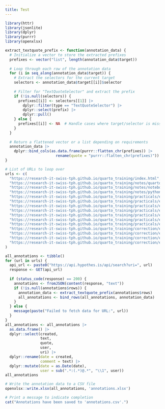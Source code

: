 ```yaml
---
title: Test
---
```


```r
library(httr)
library(jsonlite)
library(dplyr)
library(purrr)
library(openxlsx)
```

```r
extract_textquote_prefix <- function(annotation_data) {
  # Initialize a vector to store the extracted prefixes
  prefixes <- vector("list", length(annotation_data$target))
  
  # Loop through each row of the annotation data
  for (i in seq_along(annotation_data$target)) {
    # Extract the selectors for the current target
    selectors <- annotation_data$target[[i]]$selector
    
    # Filter for "TextQuoteSelector" and extract the prefix
    if (!is.null(selectors)) {
      prefixes[[i]] <- selectors[[1]] |> 
        dplyr::filter(type == "TextQuoteSelector") |> 
        dplyr::select(prefix) |> 
        dplyr::pull()
    } else {
      prefixes[[i]] <- NA  # Handle cases where target/selector is missing
    }
  }
  
  # Return a flattened vector or a list depending on requirements
  annotation_data |> 
    dplyr::bind_cols(as.data.frame(purrr::flatten_chr(prefixes)) |> 
                       rename(quote = "purrr::flatten_chr(prefixes)"))
}
```

```r
# List of URLs to loop over
urls <- c(
  "https://research-it-swiss-tph.github.io/quarto_training/index.html",
  "https://research-it-swiss-tph.github.io/quarto_training/notes/quarto_intro.html",
  "https://research-it-swiss-tph.github.io/quarto_training/notes/notebook_structure.html",
  "https://research-it-swiss-tph.github.io/quarto_training/notes/python_r_short_demo.html",
  "https://research-it-swiss-tph.github.io/quarto_training/practicals/exercise1_gettingstarted.html",
  "https://research-it-swiss-tph.github.io/quarto_training/practicals/exercise2_gettingstarted.html",
  "https://research-it-swiss-tph.github.io/quarto_training/practicals/exercise3.html",
  "https://research-it-swiss-tph.github.io/quarto_training/practicals/exercise3_instructions.html",
  "https://research-it-swiss-tph.github.io/quarto_training/practicals/exercise3_instructions_slides.html",
  "https://research-it-swiss-tph.github.io/quarto_training/practicals/exercise4_instructions.html",
  "https://research-it-swiss-tph.github.io/quarto_training/practicals/exercise5_instructions.html",
  "https://research-it-swiss-tph.github.io/quarto_training/correction/exercice3_test.html",
  "https://research-it-swiss-tph.github.io/quarto_training/correction/exercise3_correction.html",
  "https://research-it-swiss-tph.github.io/quarto_training/correction/exercise3_step_by_step_correction.html",
  "https://research-it-swiss-tph.github.io/quarto_training/correction/exercise4_step_by_step_correction.html"
)
```

```r
all_annotations <- tibble()
for (url in urls) {
  api_url <- paste0("https://api.hypothes.is/api/search?uri=", url)
  response <- GET(api_url)
  
  if (status_code(response) == 200) {
    annotations <- fromJSON(content(response, "text"))
    if (!is.null(annotations$rows)) {
      annotation_data <- extract_textquote_prefix(annotations$rows)
      all_annotations <- bind_rows(all_annotations, annotation_data)
    }
  } else {
    message(paste("Failed to fetch data for URL:", url))
  }
}
all_annotations <- all_annotations |> 
  as.data.frame() |> 
  dplyr::select(created,
                text,
                quote,
                user,
                uri) |> 
  dplyr::rename(date = created,
                comment = text) |> 
  dplyr::mutate(date = as.Date(date),
                user = sub(".*:(.*)@.*", "\\1", user))
all_annotations
```

```r
# Write the annotation data to a CSV file
openxlsx::write.xlsx(all_annotations, 'annotations.xlsx')

# Print a message to indicate completion
cat("Annotations have been saved to 'annotations.csv'.")
```